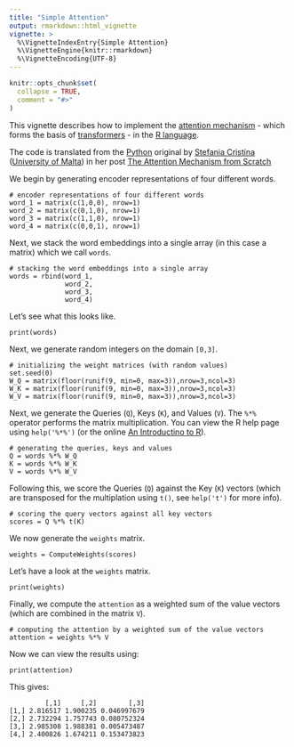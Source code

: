 ```yaml
---
title: "Simple Attention"
output: rmarkdown::html_vignette
vignette: >
  %\VignetteIndexEntry{Simple Attention}
  %\VignetteEngine{knitr::rmarkdown}
  %\VignetteEncoding{UTF-8}
---
```


```r
knitr::opts_chunk$set(
  collapse = TRUE,
  comment = "#>"
)
```

This vignette describes how to implement the [attention mechanism](https://en.m.wikipedia.org/wiki/Attention_(machine_learning)) - which forms the basis of [transformers](https://en.m.wikipedia.org/wiki/Transformer_(machine_learning_model)) - in the [R language](https://en.m.wikipedia.org/wiki/R_(programming_language)).

The code is translated from the [Python](https://www.python.org/) original by [Stefania Cristina](https://scholar.google.com/citations?user=ncHZ0mwAAAAJ&hl=en) ([University of Malta](https://www.um.edu.mt/profile/stefaniacristina)) in her post [The Attention Mechanism from Scratch](https://machinelearningmastery.com/the-attention-mechanism-from-scratch/)

We begin by generating encoder representations of four different words.
```
# encoder representations of four different words
word_1 = matrix(c(1,0,0), nrow=1)
word_2 = matrix(c(0,1,0), nrow=1)
word_3 = matrix(c(1,1,0), nrow=1)
word_4 = matrix(c(0,0,1), nrow=1)
```

Next, we stack the word embeddings into a single array (in this case a matrix) which we call `words`.
```
# stacking the word embeddings into a single array
words = rbind(word_1,
              word_2,
              word_3,
              word_4)
```

Let's see what this looks like.
```
print(words)
```

Next, we generate random integers on the domain `[0,3]`.
```
# initializing the weight matrices (with random values)
set.seed(0)
W_Q = matrix(floor(runif(9, min=0, max=3)),nrow=3,ncol=3)
W_K = matrix(floor(runif(9, min=0, max=3)),nrow=3,ncol=3)
W_V = matrix(floor(runif(9, min=0, max=3)),nrow=3,ncol=3)
```

Next, we generate the Queries (`Q`), Keys (`K`), and Values (`V`). The `%*%` operator performs the matrix multiplication. You can view the R help page using `help('%*%')` (or the online [An Introductino to R](https://cran.r-project.org/doc/manuals/r-release/R-intro.html#Multiplication)).
```
# generating the queries, keys and values
Q = words %*% W_Q
K = words %*% W_K
V = words %*% W_V
```

Following this, we score the Queries (`Q`) against the Key (`K`) vectors (which are transposed for the multiplation using `t()`, see `help('t')` for more info).
```
# scoring the query vectors against all key vectors
scores = Q %*% t(K)
```

We now generate the `weights` matrix.
```
weights = ComputeWeights(scores)
```

Let's have a look at the `weights` matrix.
```
print(weights)
```

Finally, we compute the `attention` as a weighted sum of the value vectors (which are combined in the matrix `V`).
```
# computing the attention by a weighted sum of the value vectors
attention = weights %*% V
```

Now we can view the results using:
```
print(attention)
```

This gives:
```
         [,1]     [,2]        [,3]
[1,] 2.816517 1.900235 0.046997679
[2,] 2.732294 1.757743 0.080752324
[3,] 2.985308 1.988381 0.005473487
[4,] 2.400826 1.674211 0.153473823
```
